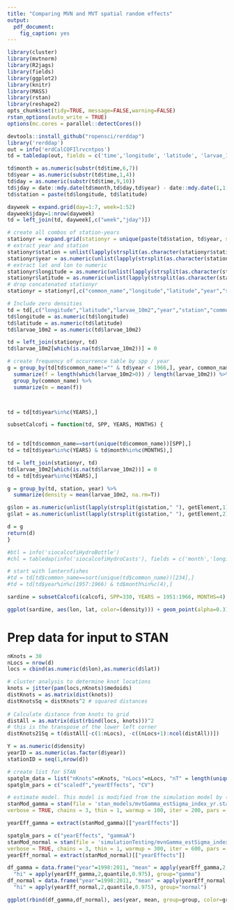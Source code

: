 ```yaml
---
title: "Comparing MVN and MVT spatial random effects"
output:
  pdf_document:
    fig_caption: yes
---
```


```r
library(cluster)
library(mvtnorm)
library(R2jags)
library(fields)
library(ggplot2)
library(knitr)
library(MASS)
library(rstan)
library(reshape2)
opts_chunk$set(tidy=TRUE, message=FALSE,warning=FALSE)
rstan_options(auto_write = TRUE)
options(mc.cores = parallel::detectCores())
```

```r
devtools::install_github("ropensci/rerddap")
library('rerddap')
out = info('erdCalCOFIlrvcntpos')
td = tabledap(out, fields = c('time','longitude', 'latitude', 'larvae_10m2', 'common_name'))

td$month = as.numeric(substr(td$time,6,7))
td$year = as.numeric(substr(td$time,1,4))
td$day = as.numeric(substr(td$time,9,10))
td$jday = date::mdy.date(td$month,td$day,td$year) - date::mdy.date(1,1,td$year)
td$station = paste(td$longitude, td$latitude)

dayweek = expand.grid(day=1:7, week=1:52)
dayweek$jday=1:nrow(dayweek)
td = left_join(td, dayweek[,c("week","jday")])

# create all combos of station-years
stationyr = expand.grid(stationyr = unique(paste(td$station, td$year, sep=":")), common_name = unique(td$common_name))
# extract year and station
stationyr$station = unlist(lapply(strsplit(as.character(stationyr$stationyr),":"), getElement, 1))
stationyr$year = as.numeric(unlist(lapply(strsplit(as.character(stationyr$stationyr),":"), getElement, 2)))
# extract lat and lon to numeric
stationyr$longitude = as.numeric(unlist(lapply(strsplit(as.character(stationyr$station)," "), getElement, 1)))
stationyr$latitude = as.numeric(unlist(lapply(strsplit(as.character(stationyr$station)," "), getElement, 2)))
# drop concatenated stationyr
stationyr = stationyr[,c("common_name","longitude","latitude","year","station")]

# Include zero densities
td = td[,c("longitude","latitude","larvae_10m2","year","station","common_name")]
td$longitude = as.numeric(td$longitude)
td$latitude = as.numeric(td$latitude)
td$larvae_10m2 = as.numeric(td$larvae_10m2)

td = left_join(stationyr, td)
td$larvae_10m2[which(is.na(td$larvae_10m2))] = 0

# create frequency of occurrence table by spp / year
g = group_by(td[td$common_name!="" & td$year < 1966,], year, common_name) %>% 
  summarize(f = length(which(larvae_10m2>0)) / length(larvae_10m2)) %>%
  group_by(common_name) %>% 
  summarize(m = mean(f))



td = td[td$year%in%c(YEARS),]

subsetCalcofi = function(td, SPP, YEARS, MONTHS) {
  

td = td[td$common_name==sort(unique(td$common_name))[SPP],]
td = td[td$year%in%c(YEARS) & td$month%in%c(MONTHS),]

td = left_join(stationyr, td)
td$larvae_10m2[which(is.na(td$larvae_10m2))] = 0
td = td[td$year%in%c(YEARS),]

g = group_by(td, station, year) %>% 
  summarize(density = mean(larvae_10m2, na.rm=T))

g$lon = as.numeric(unlist(lapply(strsplit(g$station," "), getElement,1)))
g$lat = as.numeric(unlist(lapply(strsplit(g$station," "), getElement,2)))

d = g
return(d)
}

#btl = info('siocalcofiHydroBottle')
#chl = tabledap(info('siocalcofiHydroCasts'), fields = c('month','longitude', 'latitude', 'sta_id', 'sta_code', 'st_station','st_line','year'))

# start with lanternfishes
#td = td[td$common_name==sort(unique(td$common_name))[234],]
#td = td[td$year%in%c(1957:1966) & td$month%in%c(4),]

sardine = subsetCalcofi(calcofi, SPP=330, YEARS = 1951:1966, MONTHS=4)

ggplot(sardine, aes(lon, lat, color=(density))) + geom_point(alpha=0.3) + facet_wrap(~year)

```

# Prep data for input to STAN

```r
nKnots = 30
nLocs = nrow(d)
locs = cbind(as.numeric(d$lon),as.numeric(d$lat))

# cluster analysis to determine knot locations
knots = jitter(pam(locs,nKnots)$medoids)
distKnots = as.matrix(dist(knots))
distKnotsSq = distKnots^2 # squared distances
  
# Calculate distance from knots to grid
distAll = as.matrix(dist(rbind(locs, knots)))^2
# this is the transpose of the lower left corner
distKnots21Sq = t(distAll[-c(1:nLocs), -c((nLocs+1):ncol(distAll))])

Y = as.numeric(d$density)
yearID = as.numeric(as.factor(d$year))
stationID = seq(1,nrow(d))

# create list for STAN
spatglm_data = list("nKnots"=nKnots, "nLocs"=nLocs, "nT" = length(unique(yearID)), "N" = length(Y), "stationID" = stationID, "yearID" = yearID, "y" = Y, "distKnotsSq" = distKnotsSq, "distKnots21Sq" = distKnots21Sq)
spatglm_pars = c("scaledf","yearEffects", "CV")

# estimate model. This model is modified from the simulation model by (1) including indices to allow NAs in the inputted data, and (2) including estimated year effects (intercepts)
stanMod_gamma = stan(file = 'stan_models/mvtGamma_estSigma_index_yr.stan',data = spatglm_data, 
verbose = TRUE, chains = 3, thin = 1, warmup = 100, iter = 200, pars = spatglm_pars)

yearEff_gamma = extract(stanMod_gamma)[["yearEffects"]]

spatglm_pars = c("yearEffects", "gammaA")
stanMod_normal = stan(file = 'simulationTesting/mvnGamma_estSigma_index.stan',data = spatglm_data, 
verbose = TRUE, chains = 3, thin = 1, warmup = 300, iter = 600, pars = spatglm_pars)
yearEff_normal = extract(stanMod_normal)[["yearEffects"]]
```

```r
df_gamma = data.frame("year"=1998:2011, "mean" = apply(yearEff_gamma,2,mean), "lo" = apply(yearEff_gamma,2,quantile,0.025),
  "hi" = apply(yearEff_gamma,2,quantile,0.975), group="gamma")
df_normal = data.frame("year"=1998:2011, "mean" = apply(yearEff_normal,2,mean), "lo" = apply(yearEff_normal,2,quantile,0.025),
  "hi" = apply(yearEff_normal,2,quantile,0.975), group="normal")

ggplot(rbind(df_gamma,df_normal), aes(year, mean, group=group, color=group)) + geom_ribbon(aes(ymin = lo, ymax = hi), alpha=0.3)
```


  
